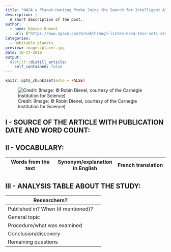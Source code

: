 ```yaml
---
title: "NASA's Planet-Hunting Probe Joins the Search for Intelligent Aliens"
description: |
  A short description of the post.
author:
  - name: Damien Dumont
    url: {"https://www.space.com/breakthrough-listen-nasa-tess-seti-search.html"}
Categories:
  - Habitable planets
preview: images/planet.jpg
date: 10-27-2019
output:
  distill::distill_article:
    self_contained: false
---
```


```r
knitr::opts_chunk$set(echo = FALSE)
```

![Credit: (Image: © Robin Dienel, courtesy of the Carnegie Institution for Science)](images/Planet.jpg)

## I - SOURCE OF THE ARTICLE WITH PUBLICATION DATE AND WORD COUNT:



## II - VOCABULARY:

| Words from the text | Synonym/explanation in English | French translation |
|--|--|--|


## III - ANALYSIS TABLE ABOUT THE STUDY:

| Researchers? |  |
|-|-|
| Published in? When (if mentioned)? |  |
| General topic |  |
| Procedure/what was examined |  |
| Conclusion/discovery |  |
| Remaining questions |  |

